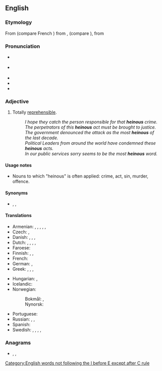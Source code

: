 ==English==
{{was wotd|2010|January|16}}

===Etymology===
From {{etyl|fro|en}} {{m|fro|haineus|}} (compare French {{m|fr|haineux}}) from {{m|fro|haïr||to hate}}, {{m|fro|hadir||to hate}}(compare {{cog|fro|enhadir|en''hadir''|to become filled with hate}}), from {{etyl|frk|en}} {{m|frk|*hatjan||to hate}}

===Pronunciation===
* {{a|UK|US}} {{IPA|/ˈheɪnəs/|lang=en}}
* {{a|UK}} {{IPA|/ˈhiːnəs/|lang=en}}
* {{audio|en-uk-heinous.ogg|Audio (UK)|lang=en}}
* {{audio|en-us-heinous.ogg|Audio (US)|lang=en}}
* {{rhymes|eɪnəs|lang=en}}

===Adjective===
{{en-adj}}

# Totally [[reprehensible]].
#: ''I hope they catch the person responsible for that '''heinous''' crime.''
#: ''The perpetrators of this '''heinous''' act must be brought to justice.''
#: ''The government denounced the attack as the most '''heinous''' of the last decade.''
#: ''Political Leaders from around the world have condemned these '''heinous''' acts.''
#: ''In our public services sorry seems to be the most '''heinous''' word.''

====Usage notes====
* Nouns to which "heinous" is often applied: crime, act, sin, murder, offence.

====Synonyms====
* {{sense|totally reprehensible}} {{l|en|abominable}}, {{l|en|horrible}}, {{l|en|odious}}

====Translations====
{{trans-top|totally reprehensible}}
* Armenian: {{t+|hy|զզվելի}}, {{t+|hy|նողկալի}}, {{t+|hy|գարշելի}}, {{t+|hy|անպետք}}, {{t+|hy|սարսափելի}}, {{t+|hy|զարհուրելի}}
* Czech: {{t|cs|ohavný}}, {{t+|cs|odporný}}
* Danish: {{t+|da|afskyelig}}, {{t|da|frygtelig}}, {{t|da|grufuld}}, {{t|da|motbydelig}}
* Dutch: {{t+|nl|afschuwelijk}}, {{t+|nl|afgrijselijk}}, {{t+|nl|afschrikwekkend}}, {{t+|nl|verschrikkelijk}}, {{t+|nl|verwerpelijk}}
* Faroese: {{t|fo|andstyggiligur}}
* Finnish: {{t+|fi|katala}}, {{t+|fi|kauhea}}, {{t+|fi|hirvittävä}}
* French: {{t+|fr|atroce}}
* German: {{t+|de|abscheulich}}, {{t+|de|verabscheuungswürdig}}
* Greek: {{t+|el|στυγερός|m}}, {{t+|el|αποτρόπαιος|m}}, {{t+|el|απεχθής|m}}, {{t+|el|μισητός|m}}
{{trans-mid}}
* Hungarian: {{t+|hu|förtelmes}}, {{t+|hu|szörnyű}}
* Icelandic: {{t+|is|viðbjóðslegur}}
* Norwegian:
*: Bokmål: {{t|nb|avskyelig}}, {{t|nb|motbydelig}}
*: Nynorsk: {{t|nn|avskyeleg}}
* Portuguese: {{t+|pt|hediondo}}
* Russian: {{t+|ru|гну́сный}}, {{t+|ru|ме́рзкий}}, {{t+|ru|отврати́тельный}}
* Spanish: {{t+|es|atroz}}
* Swedish: {{t+|sv|avskyvärd}}, {{t+|sv|vedervärdig}}, {{t+|sv|förfärlig}}, {{t+|sv|ohygglig}}, {{t+|sv|skändlig}}
{{trans-bottom}}

===Anagrams===
* {{l|en|in house}}, {{l|en|in-house}}, {{l|en|inhouse}}

[[Category:English words not following the I before E except after C rule]]